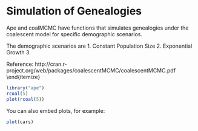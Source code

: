Simulation of  Genealogies
========================================================

Ape and coalMCMC have functions that simulates genealogies under the coalescent model for specific demographic scenarios.

The demographic scenarios are
1. Constant Population Size
2. Exponential Growth
3. 

Reference: http://cran.r-project.org/web/packages/coalescentMCMC/coalescentMCMC.pdf
\end{itemize}
```r
library("ape")
rcoal(5)
plot(rcoal(5))
```

You can also embed plots, for example:

```r
plot(cars)
```

